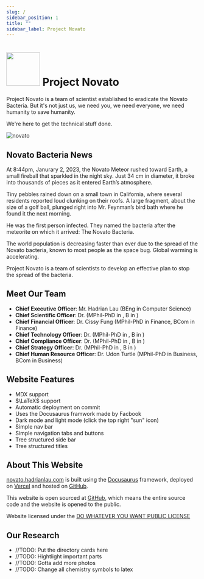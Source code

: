 ```yaml
---
slug: /
sidebar_position: 1
title: ""
sidebar_label: Project Novato
---
```


<h1 class="middle"><img src="img/logo.svg" width="88px" class="middle"></img> Project Novato</h1>

Project Novato is a team of scientist established to eradicate the Novato Bacteria. But it's not just us, we need you, we need everyone, we need humanity to save humanity. 

We're here to get the technical stuff done. 

![novato](/img/idk.png)
## Novato Bacteria News
At 8:44pm, Janurary 2, 2023, the Novato Meteor rushed toward Earth, a small fireball that sparkled in the night sky. Just 34 cm in diameter, it broke into thousands of pieces as it entered Earth’s atmosphere. 

Tiny pebbles rained down on a small town in California, where several residents reported loud clunking on their roofs. A large fragment, about the size of a golf ball, plunged right into Mr. Feynman’s bird bath where he found it the next morning. 

He was the first person infected. They named the bacteria after the meteorite on which it arrived: The Novato Bacteria.

The world population is decreasing faster than ever due to the spread of the Novato bacteria, known to most people as the space bug. Global warming is accelerating. 

Project Novato is a team of scientists to develop an effective plan to stop the spread of the bacteria.

## Meet Our Team
- **Chief Executive Officer**: Mr. Hadrian Lau (BEng in Computer Science)
- **Chief Scientific Officer**: Dr. (MPhil-PhD in , B in )
- **Chief Financial Officer**: Dr. Cissy Fung (MPhil-PhD in Finance, BCom in Finance)
- **Chief Technology Officer**: Dr. (MPhil-PhD in , B in )
- **Chief Compliance Officer**: Dr. (MPhil-PhD in , B in )
- **Chief Strategy Officer**: Dr. (MPhil-PhD in , B in )
- **Chief Human Resource Officer**: Dr. Udon Turtle (MPhil-PhD in Business, BCom in Business)
## Website Features
- MDX support
- $\LaTeX$ support
- Automatic deployment on commit
- Uses the Docusaurus framwork made by Facbook
- Dark mode and light mode (click the top right "sun" icon)
- Simple nav bar
- Simple navigation tabs and buttons
- Tree structured side bar
- Tree structured titles
## About This Website

[novato.hadrianlau.com](https://novato.hadrianlau.com) is built using the [Docusaurus](https://docusaurus.io/) framework, deployed on [Vercel](https://vercel.com/) and hosted on [GitHub](https://github.com/).

This website is open sourced at [GitHub](https://github.com/udontur/novato), which means the entire source code and the website is opened to the public.

Website licensed under the [DO WHATEVER YOU WANT PUBLIC LICENSE](https://github.com/udontur/novato/blob/main/LICENSE)
## Our Research
- //TODO: Put the directory cards here
- //TODO: Hightlight important parts
- //TODO: Gotta add more photos
- //TODO: Change all chemistry symbols to latex

